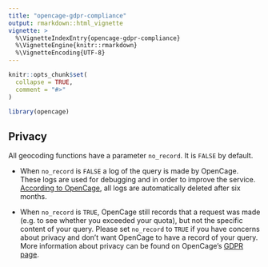 ```yaml
---
title: "opencage-gdpr-compliance"
output: rmarkdown::html_vignette
vignette: >
  %\VignetteIndexEntry{opencage-gdpr-compliance}
  %\VignetteEngine{knitr::rmarkdown}
  %\VignetteEncoding{UTF-8}
---
```


```r
knitr::opts_chunk$set(
  collapse = TRUE,
  comment = "#>"
)
```

```r
library(opencage)
```

## Privacy

All geocoding functions have a parameter `no_record`. It is `FALSE` by default. 

* When `no_record` is `FALSE` a log of the query is made by OpenCage. These logs are used for debugging and in order to improve the service. [According to OpenCage](https://opencagedata.com/faq#legal), all logs are automatically deleted after six months. 

* When `no_record` is `TRUE`, OpenCage still records that a request was made (e.g. to see whether you exceeded your quota), but not the specific content of your query. Please set `no_record` to `TRUE` if you have concerns about privacy and don't want OpenCage to have a record of your query. More information about privacy can be found on OpenCage's [GDPR page](https://opencagedata.com/gdpr).
